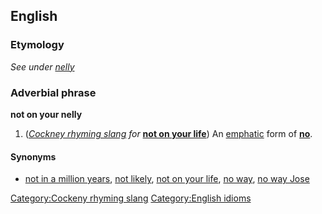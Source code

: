 ==English==
===Etymology===
''See under [[nelly]]''

===Adverbial phrase===
'''not on your nelly'''

#(''[[Cockney rhyming slang]] for'' '''[[not on your life]]''') An [[emphatic]] form of '''[[no]]'''.

====Synonyms====
*[[not in a million years]], [[not likely]], [[not on your life]], [[no way]], [[no way Jose]]
[[Category:Cockeny rhyming slang]] [[Category:English idioms]]
